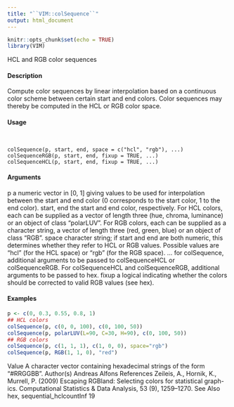 ```yaml
---
title: "``VIM::colSequence``"
output: html_document
---
```

  
```r
knitr::opts_chunk$set(echo = TRUE)
library(VIM)
```

HCL and RGB color sequences

#### Description 

Compute color sequences by linear interpolation based on a continuous color scheme between certain start and end colors. Color sequences may thereby be computed in the HCL or RGB color space.

#### Usage 
<pre><code>

colSequence(p, start, end, space = c("hcl", "rgb"), ...)
colSequenceRGB(p, start, end, fixup = TRUE, ...)
colSequenceHCL(p, start, end, fixup = TRUE, ...)
</code></pre>

#### Arguments
p
a numeric vector in
[0, 1]
giving values to be used for interpolation between the start and end color (0 corresponds to the start color, 1 to the end color).
start, end the start and end color, respectively. For HCL colors, each can be supplied as a vector of length three (hue, chroma, luminance) or an object of class "polarLUV".
For RGB colors, each can be supplied as a character string, a vector of length three (red, green, blue) or an object of class "RGB".
space character string; if start and end are both numeric, this determines whether they refer to HCL or RGB values. Possible values are "hcl" (for the HCL
space) or "rgb" (for the RGB space).
... for colSequence, additional arguments to be passed to colSequenceHCL or colSequenceRGB. For colSequenceHCL and colSequenceRGB, additional arguments to be passed to hex.
fixup a logical indicating whether the colors should be corrected to valid RGB values
(see hex).


#### Examples 
```r
p <- c(0, 0.3, 0.55, 0.8, 1)
## HCL colors
colSequence(p, c(0, 0, 100), c(0, 100, 50))
colSequence(p, polarLUV(L=90, C=30, H=90), c(0, 100, 50))
## RGB colors
colSequence(p, c(1, 1, 1), c(1, 0, 0), space="rgb")
colSequence(p, RGB(1, 1, 0), "red")
```
Value
A character vector containing hexadecimal strings of the form "#RRGGBB".
Author(s)
Andreas Alfons
References
Zeileis, A., Hornik, K., Murrell, P. (2009) Escaping RGBland: Selecting colors for statistical graph-
ics. Computational Statistics & Data Analysis, 53 (9), 1259–1270.
See Also
hex, sequential_hclcountInf
19
